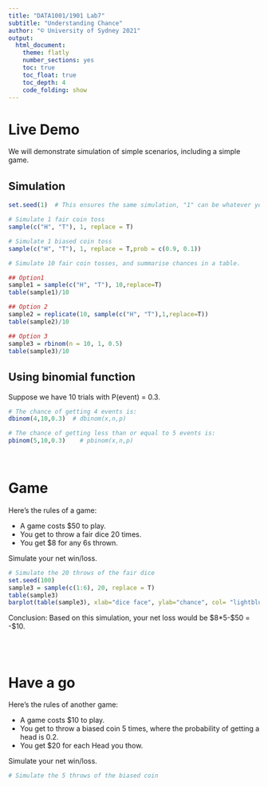 ```yaml
---
title: "DATA1001/1901 Lab7"
subtitle: "Understanding Chance"
author: "© University of Sydney 2021"
output:
  html_document:
    theme: flatly
    number_sections: yes
    toc: true
    toc_float: true
    toc_depth: 4
    code_folding: show
---
```


<style>
h2 { /* Header 2 */
    font-size: 22px
}
</style>

<style>
h3 { /* Header 3 */
    font-size: 18px
}
</style>


# Live Demo

We will demonstrate simulation of simple scenarios, including a simple game.

## Simulation

```r
set.seed(1)  # This ensures the same simulation, "1" can be whatever you choose

# Simulate 1 fair coin toss
sample(c("H", "T"), 1, replace = T)

# Simulate 1 biased coin toss
sample(c("H", "T"), 1, replace = T,prob = c(0.9, 0.1))

# Simulate 10 fair coin tosses, and summarise chances in a table.

## Option1
sample1 = sample(c("H", "T"), 10,replace=T)
table(sample1)/10

## Option 2
sample2 = replicate(10, sample(c("H", "T"),1,replace=T))
table(sample2)/10

## Option 3
sample3 = rbinom(n = 10, 1, 0.5)
table(sample3)/10
```

## Using binomial function

Suppose we have 10 trials with P(event) = 0.3.

```r
# The chance of getting 4 events is:
dbinom(4,10,0.3)  # dbinom(x,n,p)

# The chance of getting less than or equal to 5 events is:
pbinom(5,10,0.3)    # pbinom(x,n,p)
```

<br>

# Game

Here's the rules of a game:

- A game costs $50 to play. 
- You get to throw a fair dice 20 times.
- You get \$8 for any 6s thrown.

Simulate your net win/loss.

```r
# Simulate the 20 throws of the fair dice
set.seed(100)
sample3 = sample(c(1:6), 20, replace = T)
table(sample3)
barplot(table(sample3), xlab="dice face", ylab="chance", col= "lightblue")
```

Conclusion: Based on this simulation, your net loss would be \$8*5-\$50 = -\$10.


<br><br>

# Have a go

Here's the rules of another game:

- A game costs $10 to play. 
- You get to throw a biased coin 5 times, where the probability of getting a head is 0.2. 
- You get $20 for each Head you thow. 

Simulate your net win/loss.

```r
# Simulate the 5 throws of the biased coin
```